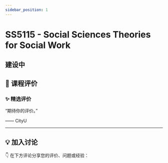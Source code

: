 ```yaml
---
sidebar_position: 1
---
```



# SS5115 - Social Sciences Theories for Social Work

## 建设中

## **💬 课程评价**

### ✨ **精选评价**
<div className={commentStyles.commentBox}>
    <p className={commentStyles.commentText}>
        “期待你的评价。”
    </p>
    <p className={commentStyles.commentAuthor}>—— CityU</p>
</div>

---

## **💡 加入讨论**

👇 在下方评论分享您的评价、问题或经验：
<Utterances />
